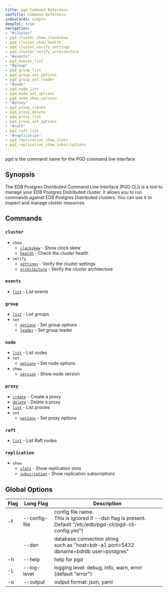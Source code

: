 ```yaml
---
title: pgd Command Reference
navTitle: Command Reference
indexCards: simple
deepToC: true
navigation:
- "#cluster"
- pgd_cluster_show_clockskew
- pgd_cluster_show_health
- pgd_cluster_verify_settings
- pgd_cluster_verify_architecture
- "#events"
- pgd_events_list
- "#group"
- pgd_group_list
- pgd_group_set_options
- pgd_group_set_leader
- "#node"
- pgd_node_list
- pgd_node_set_options
- pgd_node_show_version
- "#proxy"
- pgd_proxy_create
- pgd_proxy_delete
- pgd_proxy_list
- pgd_proxy_set_options
- "#raft"
- pgd_raft_list
- "#replication"
- pgd_replication_show_slots
- pgd_replication_show_subscriptions
---
```


pgd is the command name for the PGD command line interface

## Synopsis

The EDB Postgres Distributed Command Line Interface (PGD CLI) is a tool to
manage your EDB Postgres Distributed cluster. It allows you to run commands
against EDB Postgres Distributed clusters. You can use it to inspect and manage
cluster resources.


## Commands

### `cluster`
* `show`
  * [`clockskew`](pgd_cluster_show_clockskew) - Show clock skew
  * [`health`](pgd_cluster_show_health) - Check the cluster health
* `verify`
  * [`settings`](pgd_cluster_verify_settings) - Verify the cluster settings
  * [`architecture`](pgd_cluster_verify_architecture) - Verify the cluster architecture

### `events`
* [`list`](pgd_events_list) - List events

### `group`
* [`list`](pgd_group_list) - List groups
* `set`
  * [`options`](pgd_group_set_options) - Set group options
  * [`leader`](pgd_group_set_leader) - Set group leader

### `node`
* [`list`](pgd_node_list) - List nodes
* `set`
  * [`options`](pgd_node_set_options) - Set node options
* `show`
  * [`version`](pgd_node_show_version) - Show node version
  
### `proxy`
* [`create`](pgd_proxy_create) - Create a proxy
* [`delete`](pgd_proxy_delete) - Delete a proxy
* [`list`](pgd_proxy_list) - List proxies
* `set`
  * [`options`](pgd_proxy_set_options) - Set proxy options

### `raft`
* [`list`](pgd_raft_list) - List Raft nodes

### `replication`
* `show`
  * [`slots`](pgd_replication_show_slots) - Show replication slots
  * [`subscription`](pgd_replication_show_subscriptions) - Show replication subscriptions

## Global Options

| Flag | Long Flag | Description |
|------|-----------|-------------|
| -f | --config-file | config file name.<br/>This is ignored if --dsn flag is present.<br/>Default "/etc/edb/pgd-cli/pgd-cli-config.yml") |
|  | --dsn | database connection string<br/>such as "host=bdr-a1 port=5432 dbname=bdrdb user=postgres" |
| -h | --help | help for pgd |
| -L | --log-level | logging level: debug, info, warn, error (default "error") |
| -o | --output | output format: json, yaml |
